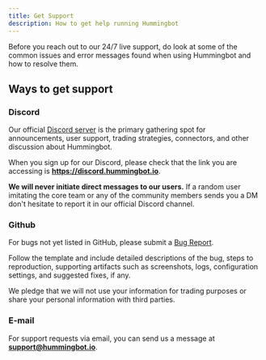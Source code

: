 ```yaml
---
title: Get Support
description: How to get help running Hummingbot
---
```



Before you reach out to our 24/7 live support, do look at some of the common issues and error messages found when using Hummingbot and how to resolve them.

<Callout type="note" body="Beware of scammers imitating core team and community members. We will NEVER solicit funds from our users and we will NEVER ask anyone for any sensitive information e.g. passwords, private keys, etc." />

## Ways to get support

### Discord

Our official [Discord server](https://discord.hummingbot.io) is the primary gathering spot for announcements, user support, trading strategies, connectors, and other discussion about Hummingbot.

When you sign up for our Discord, please check that the link you are accessing is **https://discord.hummingbot.io**.

**We will never initiate direct messages to our users.** If a random user imitating the core team or any of the community members sends you a DM don't hesitate to report it in our official Discord channel.

<Callout type="note" body="Currently, our Discord server is the only officially-supported online Hummingbot community. We do not maintain any other communities on Telegram, WeChat, Slack, or other applications. Please beware that any such communities (except for the official Hummingbot Discord) may be scams." />

### Github

For bugs not yet listed in GitHub, please submit a [Bug Report](https://github.com/CoinAlpha/hummingbot/issues/new?assignees=&labels=bug&template=bug_report.md&title=%5BBUG%5D).

Follow the template and include detailed descriptions of the bug, steps to reproduction, supporting artifacts such as screenshots, logs, configuration settings, and suggested fixes, if any.

We pledge that we will not use your information for trading purposes or share your personal information with third parties.

### E-mail

For support requests via email, you can send us a message at **support@hummingbot.io**.
